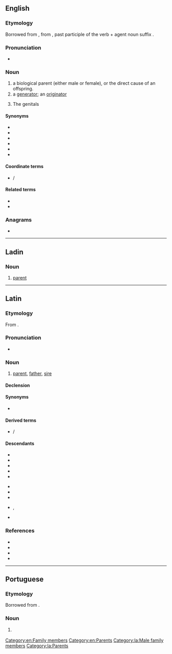 {{also|genitôr}}
==English==

===Etymology===
{{root|en|ine-pro|*ǵenh₁-}}
Borrowed from {{bor|en|la|genitor}}, from {{m|la|genitus}}, past participle of the verb {{m|la|gignō}} + agent noun suffix {{m|la|-or}}.

===Pronunciation===
* {{IPA|en|/ˈdʒɛnɪtə(ɹ)/}}

===Noun===
{{en-noun}}

# a biological parent (either male or female), or the direct cause of an offspring.
# a [[generator]]; an [[originator]]
#: {{rfquotek|en|Sheldon}}
# {{lb|en|obsolete|in the plural}} The genitals
#: {{rfquotek|en|Holland}}

====Synonyms====
* {{l|en|biofather}}
* {{l|en|biomother}}
* {{l|en|bioparent}}
* {{l|en|birthfather}}
* {{l|en|birthmother}}
* {{l|en|birthparent}}

====Coordinate terms====
* {{l|en|genetrix}} / {{l|en|genitrix||female genitor}}

====Related terms====
* {{l|en|progenitor}}
* {{l|en|progenitrix}}

===Anagrams===
* {{anagrams|en|a=eginort|Negrito|ergotin|negrito|toe ring|toering|trigone}}

[[Category:en:Family members]]
[[Category:en:Parents]]

----

==Ladin==

===Noun===
{{lld-noun|m|genitores}}

# [[parent]]

----

==Latin==

===Etymology===
{{root|la|ine-pro|*ǵenh₁-}}
From {{der|la|ine-pro|*ǵénh₁tōr||parent}}.

===Pronunciation===
* {{la-IPA|genitor|eccl=yes}}

===Noun===
{{la-noun|genitor<3>|f=genetrīx}}

# [[parent]], [[father]], [[sire]]

====Declension====
{{la-ndecl|genitor<3>}}

====Synonyms====
* {{l|la|pater}}

====Derived terms====
* {{l|la|genetrīx}} / {{l|la|genitrīx}}

====Descendants====
{{top2}}
* {{desc|en|genitor}}
* {{desc|fr|géniteur}}
* {{desc|fur|genitôr}}
* {{desc|io|genitoro}}
* {{desc|it|genitore}}
{{mid2}}
* {{desc|lad|jenitor|tr=יניטור‎זﬞ}}
* {{desc|pt|genitor}}
* {{desc|rm|genitur}}
* {{desc|scn|genituri}}, {{l|scn|ginituri}}
* {{desc|es|genitor}}
{{bottom}}

===References===
* {{R:L&S}}
* {{R:Elementary Lewis}}
* {{R:du Cange}}
* {{R:Gaffiot}}

[[Category:la:Male family members]]
[[Category:la:Parents]]

----

==Portuguese==

===Etymology===
Borrowed from {{bor|pt|la|genitor}}.

===Noun===
{{pt-noun|m|f=genitora}}

# {{l|en|genitor}} {{gloss|biological parent}}